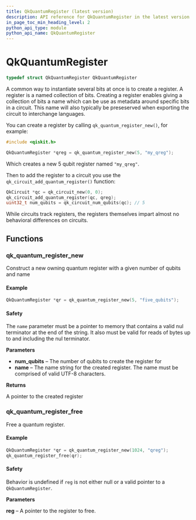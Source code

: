 ```yaml
---
title: QkQuantumRegister (latest version)
description: API reference for QkQuantumRegister in the latest version of qiskit-c
in_page_toc_min_heading_level: 2
python_api_type: module
python_api_name: QkQuantumRegister
---
```


# QkQuantumRegister

```c
typedef struct QkQuantumRegister QkQuantumRegister
```

A common way to instantiate several bits at once is to create a register. A register is a named collection of bits. Creating a register enables giving a collection of bits a name which can be use as metadata around specific bits in a circuit. This name will also typically be preseserved when exporting the circuit to interchange languages.

You can create a register by calling `qk_quantum_register_new()`, for example:

```c
#include <qiskit.h>

QkQuantumRegister *qreg = qk_quantum_register_new(5, "my_qreg");
```

Which creates a new 5 qubit register named `"my_qreg"`.

Then to add the register to a circuit you use the `qk_circuit_add_quantum_register()` function:

```c
QkCircuit *qc = qk_circuit_new(0, 0);
qk_circuit_add_quantum_register(qc, qreg);
uint32_t num_qubits = qk_circuit_num_qubits(qc); // 5
```

While circuits track registers, the registers themselves impart almost no behavioral differences on circuits.

## Functions

### qk\_quantum\_register\_new

<Function id="qk_quantum_register_new" signature="QkQuantumRegister *qk_quantum_register_new(uint32_t num_qubits, const char *name)">
  Construct a new owning quantum register with a given number of qubits and name

  <span id="group__QkQuantumRegister_1autotoc_md4" />

  #### Example

  ```c
  QkQuantumRegister *qr = qk_quantum_register_new(5, "five_qubits");
  ```

  <span id="group__QkQuantumRegister_1autotoc_md5" />

  #### Safety

  <span id="group__QkQuantumRegister_1autotoc_md5" />

  The `name` parameter must be a pointer to memory that contains a valid nul terminator at the end of the string. It also must be valid for reads of bytes up to and including the nul terminator.

  **Parameters**

  *   **num\_qubits** – The number of qubits to create the register for
  *   **name** – The name string for the created register. The name must be comprised of valid UTF-8 characters.

  **Returns**

  A pointer to the created register
</Function>

### qk\_quantum\_register\_free

<Function id="qk_quantum_register_free" signature="void qk_quantum_register_free(QkQuantumRegister *reg)">
  Free a quantum register.

  <span id="group__QkQuantumRegister_1autotoc_md6" />

  #### Example

  ```c
  QkQuantumRegister *qr = qk_quantum_register_new(1024, "qreg");
  qk_quantum_register_free(qr);
  ```

  <span id="group__QkQuantumRegister_1autotoc_md7" />

  #### Safety

  <span id="group__QkQuantumRegister_1autotoc_md7" />

  Behavior is undefined if `reg` is not either null or a valid pointer to a `QkQuantumRegister`.

  **Parameters**

  **reg** – A pointer to the register to free.
</Function>

